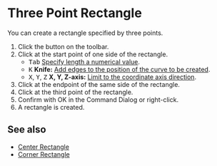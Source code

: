 
# Three Point Rectangle

<Reference shortcut='' command='Three Point Rectangle' button='Toolbar' />

You can create a rectangle specified by three points.

1. Click the button <ButtonIcon type="button-three-point-rectangle" /> on the toolbar.
2. Click at the start point of one side of the rectangle.
   - <kbd>Tab</kbd> [Specify length a numerical value](./sketching-tips#specify-dimensions-numerically).
   - <kbd>K</kbd> **Knife:** [Add edges to the position of the curve to be created](./sketching-tips#add-edges-to-the-position-of-the-curve-to-be-created).
   - <kbd>X</kbd>, <kbd>Y</kbd>, <kbd>Z</kbd> **X, Y, Z-axis:** [Limit to the coordinate axis direction](./sketching-tips#limit-to-the-coordinate-axis-direction).
3. Click at the endpoint of the same side of the rectangle.
4. Click at the third point of the rectangle.
5. Confirm with OK in the Command Dialog or right-click.
6. A rectangle is created.

<VideoPlayer fileName="three-point-rectangle"/>

## See also

- [Center Rectangle](./center-rectangle)
- [Corner Rectangle](./corner-rectangle)
